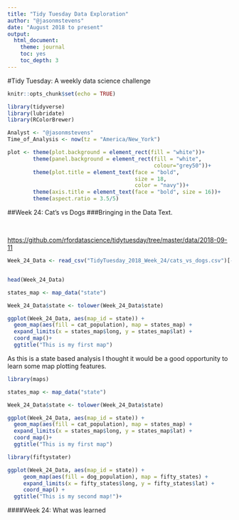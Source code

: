 ```yaml
---
title: "Tidy Tuesday Data Exploration"
author: "@jasonmstevens"
date: "August 2018 to present"
output:
  html_document:
    theme: journal
    toc: yes
    toc_depth: 3
---
```


#Tidy Tuesday: A weekly data science challenge

```r
knitr::opts_chunk$set(echo = TRUE)

library(tidyverse)
library(lubridate)
library(RColorBrewer)

Analyst <- "@jasonmstevens"
Time_of_Analysis <- now(tz = "America/New_York")

plot <- theme(plot.background = element_rect(fill = "white"))+
        theme(panel.background = element_rect(fill = "white",
                                              colour="grey50"))+
        theme(plot.title = element_text(face = "bold",
                                        size = 18,
                                        color = "navy"))+
        theme(axis.title = element_text(face = "bold", size = 16))+
        theme(aspect.ratio = 3.5/5)

```


##Week 24: Cat's vs Dogs
###Bringing in the Data
Text.

<br>

<https://github.com/rfordatascience/tidytuesday/tree/master/data/2018-09-11>

```r

Week_24_Data <- read_csv("TidyTuesday_2018_Week_24/cats_vs_dogs.csv")[-1]


head(Week_24_Data)

states_map <- map_data("state")

Week_24_Data$state <- tolower(Week_24_Data$state)

ggplot(Week_24_Data, aes(map_id = state)) +
  geom_map(aes(fill = cat_population), map = states_map) +
  expand_limits(x = states_map$long, y = states_map$lat) +
  coord_map()+
  ggtitle("This is my first map")

```

As this is a state based analysis I thought it would be a good opportunity to learn some map plotting features.


```r

library(maps)

states_map <- map_data("state")

Week_24_Data$state <- tolower(Week_24_Data$state)

ggplot(Week_24_Data, aes(map_id = state)) +
  geom_map(aes(fill = cat_population), map = states_map) +
  expand_limits(x = states_map$long, y = states_map$lat) +
  coord_map()+
  ggtitle("This is my first map")

```

```r

library(fiftystater)

ggplot(Week_24_Data, aes(map_id = state)) + 
     geom_map(aes(fill = dog_population), map = fifty_states) + 
     expand_limits(x = fifty_states$long, y = fifty_states$lat) +
     coord_map() +
  ggtitle("This is my second map!")+

```

####Week 24: What was learned